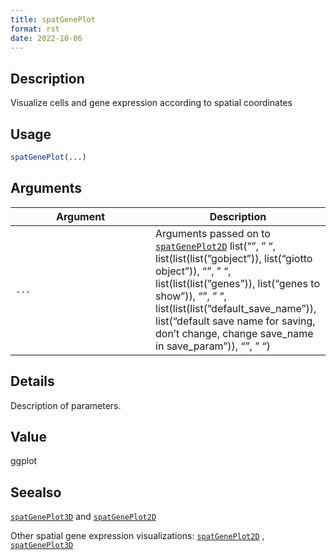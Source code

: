 ```yaml
--- 
title: spatGenePlot 
format: rst 
date: 2022-10-06 
--- 
```


## Description

Visualize cells and gene expression according to spatial coordinates


## Usage

```r
spatGenePlot(...)
```


## Arguments

Argument      |Description
------------- |----------------
`...`     |      Arguments passed on to [`spatGenePlot2D`](#spatgeneplot2d)   list("\n", "    ", list(list(list("gobject")), list("giotto object")), "\n", "    ", list(list(list("genes")), list("genes to show")), "\n", "    ", list(list(list("default_save_name")), list("default save name for saving, don't change, change save_name in save_param")), "\n", "  ")


## Details

Description of parameters.


## Value

ggplot


## Seealso

[`spatGenePlot3D`](#spatgeneplot3d) and [`spatGenePlot2D`](#spatgeneplot2d) 
 
 Other spatial gene expression visualizations:
 [`spatGenePlot2D`](#spatgeneplot2d) ,
 [`spatGenePlot3D`](#spatgeneplot3d)


